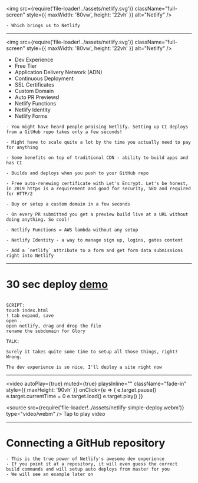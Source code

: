 
<img
  src={require('file-loader!../assets/netlify.svg')}
  className="full-screen"
  style={{ maxWidth: '80vw', height: '22vh' }}
  alt="Netlify"
/>

```notes
- Which brings us to Netlify
```

---

<img
  src={require('file-loader!../assets/netlify.svg')}
  className="full-screen"
  style={{ maxWidth: '80vw', height: '22vh' }}
  alt="Netlify"
/>

<ul>
  <Appear>
    <li>Dev Experience</li>
    <li>Free Tier</li>
    <li>Application Delivery Network (ADN)</li>
    <li>Continuous Deployment</li>
    <li>SSL Certificates</li>
    <li>Custom Domain</li>
    <li>Auto PR Previews!</li>
    <li>Netlify Functions</li>
    <li>Netlify Identity</li>
    <li>Netlify Forms</li>
  </Appear>
</ul>

```notes
- You might have heard people praising Netlify. Setting up CI deploys from a GitHub repo takes only a few seconds!

- Might have to scale quite a lot by the time you actually need to pay for anything

- Some benefits on top of traditional CDN - ability to build apps and has CI

- Builds and deploys when you push to your GitHub repo

- Free auto-renewing certificate with Let's Encrypt. Let's be honest, in 2019 https is a requirement and good for security, SEO and required for HTTP/2

- Buy or setup a custom domain in a few seconds

- On every PR submitted you get a preview build live at a URL without doing anything. So cool!

- Netlify Functions = AWS lambda without any setup

- Netlify Identity - a way to manage sign up, logins, gates content

- Add a `netlify` attribute to a form and get form data submissions right into Netlify

```

---

# 30 sec deploy <a href="https://app.netlify.com" target="_blank" rel="noreferrer">demo</a>

```notes

SCRIPT:
touch index.html
! tab expand, save
open .
open netlify, drag and drop the file
rename the subdomain for Glory

TALK:

Surely it takes quite some time to setup all those things, right? Wrong.

The dev experience is so nice, I'll deploy a site right now

```

---

<video
  autoPlay={true}
  muted={true}
  playsInline=""
  className="fade-in"
  style={{ maxHeight: '90vh' }}
  onClick={e => {
    e.target.pause()
    e.target.currentTime = 0
    e.target.load()
    e.target.play()
  }}
>
  <source
    src={require('file-loader!../assets/netlify-simple-deploy.webm')}
    type="video/webm"
  />
  Tap to play video
</video>

---

# Connecting a GitHub repository

```notes
- This is the true power of Netlify's awesome dev experience
- If you point it at a repository, it will even guess the correct build commands and will setup auto deploys from master for you
- We will see an example later on
```
